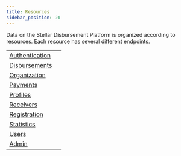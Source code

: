 ```yaml
---
title: Resources
sidebar_position: 20
---
```



Data on the Stellar Disbursement Platform is organized according to resources. Each resource has several different endpoints.

<MethodTable title="Resource Types">

| | |
| --------------------------------------------------- | --- |
| [Authentication](./auth/README.mdx) | |
| [Disbursements](./disbursements/README.mdx) | |
| [Organization](./organization/README.mdx) | |
| [Payments](./payments/README.mdx) | |
| [Profiles](./profile/README.mdx) | |
| [Receivers](./receivers/README.mdx) | |
| [Registration](./registration/README.mdx) | |
| [Statistics](./statistics/README.mdx) | |
| [Users](./users/README.mdx) | |
| [Admin](./admin/README.mdx) | |

</MethodTable>
